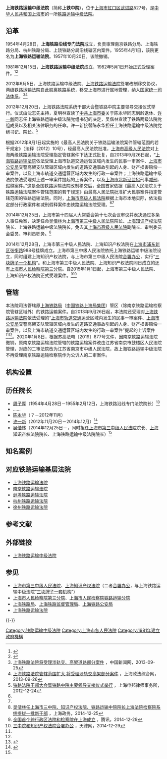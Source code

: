 {{noteTA|1=zh-hant:知識產權;zh-hans:知识产权;}}
{{Infobox PRCG
|机构名称 = 上海铁路运输中级法院
|牌子2 = [[上海市第三中级人民法院|上海市第三中级人民法院]]<br />[[上海知识产权法院|上海知识产权法院]]
|标志1 = National Emblem of the People's Republic of China.svg
|职位1 = 院长
|人员1 = [[吴偕林|吴偕林]]
|衔级1 = ？级高级法官
|上诉法院 = [[上海市高级人民法院|上海市高级人民法院]]
|业务上级 = [[上海市高级人民法院|上海市高级人民法院]]
|组织上级 = [[上海市人民代表大会|上海市人民代表大会]]<br />[[上海市人民代表大会常务委员会|上海市人民代表大会常务委员会]]
|机构类型 = [[专门人民法院|专门人民法院]]
|行政级别 = 正地厅级
|授权法源 = [[中华人民共和国宪法|中华人民共和国宪法]]
|组织法规 = [[中华人民共和国人民法院组织法|中华人民共和国人民法院组织法]]
|地址1 = [[上海市|上海市]][[虹口区|虹口区]][[武进路_(上海)|武进路]]527号
|邮编1 =
|官网 = [http://tz.hshfy.sh.cn/tzitw/gweb/ 上海铁路运输中级法院]
|时期1 = 1954年4月28日－1955年4月1日
|机构1 = 上海铁路沿线专门法院
|时期2 = 1955年4月1日－1957年10月20日
|机构2 = 上海铁路运输法院
|时期3 = 1981年12月15日－2012年6月5日
|机构3 = '''上海铁路运输中级法院'''（[[中华人民共和国|铁道部]]系统）
|时期4 = 2012年6月5日－2014年12月28日
|机构4 = '''上海铁路运输中级法院'''（[[上海市|上海市]]属地管理）
|时期5 = 2014年12月28日至今
|机构5 = '''上海铁路运输中级法院'''、[[上海市第三中级人民法院|上海市第三中级人民法院]]、[[上海知识产权法院|上海知识产权法院]]（[[一个机构多块牌子|三块牌子一套机构]]）
}}

'''上海铁路运输中级法院'''（简称'''上铁中院'''），位于[[上海市|上海市]][[虹口区|虹口区]][[武进路_(上海)|武进路]]527号，是[[中华人民共和国|中华人民共和国]][[上海市|上海市]]的一所[[铁路运输法院|铁路运输中级法院]]。

== 沿革 ==
1954年4月28日，'''上海铁路沿线专门法院'''成立，负责审理南京铁路分局、上海铁路分局、杭州铁路分局、上饶铁路分局沿线辖区内案件。1955年4月1日，该院更名为'''上海铁路运输法院'''。1957年10月20日，该院撤销。

1981年12月15日，'''上海铁路运输中级法院'''成立，1982年5月1日开始正式受理案件。<ref>{{cite web |url=http://www.shtong.gov.cn/newsite/node2/node2245/node81324/node81329/node81362/node81368/userobject1ai101256.html |title=上海审判志：第八节　专门人民法院 |publisher=上海通 |date= |accessdate=2012-03-06 |archive-date=2017-02-27 |archive-url=https://web.archive.org/web/20170227212449/http://www.shtong.gov.cn/Newsite/node2/node2245/node81324/node81329/node81362/node81368/userobject1ai101256.html |dead-url=no }}</ref><ref>{{cite web |url=http://www.shtong.gov.cn/newsite/node2/node2245/node68716/node68729/node68808/index.html |title=上海铁路志  第九篇政法、武装 第三章法院 |publisher=上海通 |date= |accessdate=2012-03-06 |archive-date=2017-02-27 |archive-url=https://web.archive.org/web/20170227161308/http://www.shtong.gov.cn/Newsite/node2/node2245/node68716/node68729/node68808/index.html |dead-url=no }}</ref>

2012年6月5日，上海铁路运输中级法院、[[上海铁路运输法院|上海铁路运输法院]]签署改制移交协议，两级铁路运输法院自此脱离铁路系统，移交上海市进行属地管理，纳入[[中华人民共和国司法体制|国家统一司法体系]]。<ref name="zgxww">[http://www.chinanews.com/fz/2013/09-25/5323036.shtml 上海铁路法院将受理涉轨交、高架道路部分案件] {{Wayback|url=http://www.chinanews.com/fz/2013/09-25/5323036.shtml |date=20190502194159 }}，中国新闻网，2013-09-25</ref><ref name="zonghe">[http://www.shjcw.gov.cn/node2/zzb/shzfzz/jrgz/node1745/u1ai431317.html 上海铁路法院管辖范围扩大 将受理涉轨交高架部分案件] {{Wayback|url=http://www.shjcw.gov.cn/node2/zzb/shzfzz/jrgz/node1745/u1ai431317.html |date=20160304092609 }}，上海政法综合网，2013-09-26</ref>

2012年12月20日，上海铁路法院系统干部大会暨铁路中院主要领导交接仪式举行。仪式由沈志先主持，夏明林宣读了[[中共上海市委|中共上海市委]]关于陈永华同志到龄退休、[[许一新|许一新]]同志任上海铁路运输中级法院党组书记的决定，吴偕林宣读了铁路两级法院党组成员以及相关法律职务的任命。许一新接替陈永华担任上海铁路运输中级法院党组书记、院长。<ref>[http://www.shenbanglawyer.com/html/xinwendongtai/xingyedongtai/20121224/12031.html 铁路法院干部大会暨铁路中院主要领导交接仪式举行] {{Wayback|url=http://www.shenbanglawyer.com/html/xinwendongtai/xingyedongtai/20121224/12031.html |date=20141229180920 }}，上海申邦律师事务所，2012-12-24</ref>

根据2012年8月1日起实施的《最高人民法院关于铁路运输法院案件管辖范围的若干规定》（法释〔2012〕10号），经最高人民法院批准，[[上海市高级人民法院|上海市高级人民法院]]对上海两级铁路运输法院受理指定管辖案件下达正式批复，自2013年9月26日起，“[[上海铁路运输法院|上海铁路运输法院]]依法受理上海市轨道交通运营区域内发生的民事一审案件、[[上海市公安局|上海市公安局]]交警高架支队管辖区域内发生的道路交通事故引起的人身、财产损害赔偿一审案件，以及上海市轨道交通运营区域内发生的行政一审案件；上海铁路运输中级法院依法受理对上述一审案件提起的上诉案件，以及[[上海市北新泾监狱|上海市北新泾监狱]]刑事[[减刑|减刑]]、[[假释|假释]]案件。”这是全国铁路运输法院改制移交后，全国首家依据《最高人民法院关于铁路运输法院案件管辖范围的若干规定》由最高人民法院批准扩大民事案件指定管辖范围的铁路运输法院。同时，[[上海市高级人民法院|上海市高级人民法院]]根据上海市本地实际，依法指定部分行政案件和减刑假释案件由铁路运输法院受理。<ref name="zgxww" /><ref name="zonghe" />

2014年12月25日，上海市第十四届人大常委会第十七次会议审议并表决通过多条人事任免案，决定任命[[吴偕林|吴偕林]]为[[上海市第三中级人民法院|上海市第三中级人民法院]]院长、[[上海知识产权法院|上海知识产权法院]]院长、上海铁路运输中级法院院长，免去其[[上海市高级人民法院|上海市高级人民法院]]副院长、审判委员会委员、审判员职务。<ref name="shzw">[http://shzw.eastday.com/shzw/G/20141225/u1ai141785_K194.html 吴偕林任上海市三中院、知识产权法院、铁路运输中院院长上海法院检察院系统提拔一批新干部] {{Wayback|url=http://shzw.eastday.com/shzw/G/20141225/u1ai141785_K194.html |date=20201104045502 }}，上海政务，2014-12-25</ref>

2014年12月28日，上海市第三中级人民法院、上海知识产权法院在[[上海市|上海市]][[浦东新区|浦东新区]][[张衡路|张衡路]]988号挂牌成立。上海市第三中级人民法院依托上海铁路运输中级法院设立，同时组建上海知识产权法院，与上海市第三中级人民法院[[合署办公|合署办公]]，实行“[[一个机构多块牌子|三块牌子一个机构]]”。和上海市第三中级人民法院、上海知识产权法院同日成立的还有[[上海市人民检察院第三分院|上海市人民检察院第三分院]]。自2015年1月1日起，上海市第三中级人民法院、上海知识产权法院正式受理案件。<ref name="tengxun">[http://news.qq.com/a/20141229/001142.htm 全国首个跨行政区法院和检察院在上海成立] {{Wayback|url=http://news.qq.com/a/20141229/001142.htm |date=20141229062625 }}，腾讯，2014-12-29</ref><ref name="tianjin">[http://www.tianjinwe.com/rollnews/201412/t20141229_789349.html 三中院和知识产权法院合署办公] {{Wayback|url=http://www.tianjinwe.com/rollnews/201412/t20141229_789349.html |date=20141229063534 }}，天津网，2014-12-29</ref>

== 管辖 ==
本法院司法管辖原[[上海铁路局|上海铁路局]]（[[中国铁路上海局集团|中国铁路上海局集团]]）管区（除南京铁路运输检察院管辖区域外）的铁路运输案件。自2013年9月26日起，本法院还受理对[[上海铁路运输法院|上海铁路运输法院]]依法受理的“[[上海地铁|上海市轨道交通]]运营区域内发生的民事一审案件、[[上海市公安局|上海市公安局]]交警高架支队管辖区域内发生的道路交通事故引起的人身、财产损害赔偿一审案件，以及上海市轨道交通运营区域内发生的行政一审案件”提起的上诉案件<ref name="zgxww" /><ref name="zonghe" />。2020年1月8日，根据苏高法电〔2019〕877号文件，因南京铁路运输法院撤销，原南京铁路运输法院管辖的铁路运输案件改由江苏省南京市鼓楼区人民法院管理，对应的二审法院改为江苏省南京市中级人民法院，故上海铁路运输中级法院不再受理南京铁路运输检察院作为公诉人的二审案件。

== 机构设置 ==
{{See also|上海市第三中级人民法院#机构设置}}

== 历任院长 ==
* [[周子厚|周子厚]]（1954年4月28日－1955年2月12日，上海铁路沿线专门法院院长）<ref>{{cite web |url = http://www.shtong.gov.cn/newsite/node2/node2245/node81324/node81328/index.html |title = 上海审判志 大事记 |publisher = 上海通 |date =  |accessdate = 2012-03-06 |archive-date = 2015-09-25 |archive-url = https://web.archive.org/web/20150925034929/http://www.shtong.gov.cn/Newsite/node2/node2245/node81324/node81328/index.html |dead-url = no }}</ref>
* ……
* [[陈永华_(法官)|陈永华]]（？－2012年11月）
* [[许一新|许一新]]（2012年11月20日－2014年12月）<ref>{{Cite web |url=http://gov.eastday.com/shrdgzw/node4/node25/userobject1ai1328.html |title=十三届人大常委会三十七次会议任命吴云、周廉清、徐建雄、黄郁成、倪卫华、顾汉国、杨遇春、徐辉、陈亚德、万荣、乔伟勇、刘华敏、聂文峰、汪信、朱乃云、周春燕、王剑平、周云春、莫毅为上海市人民检察院上海铁路运输分院检察员，上海人大，2012-12-03 |accessdate=2014-12-29 |archive-date=2014-12-29 |archive-url=https://web.archive.org/web/20141229175528/http://gov.eastday.com/shrdgzw/node4/node25/userobject1ai1328.html |dead-url=no }}</ref>
* [[吴偕林|吴偕林]]（2014年12月25日－，同时担任[[上海市第三中级人民法院|上海市第三中级人民法院]]院长、[[上海知识产权法院|上海知识产权法院]]院长、上海铁路运输中级法院院长）<ref name="shzw" />

== 知名案例==

== 对应铁路运输基层法院 ==
* [[上海铁路运输法院|上海铁路运输法院]]
* <s>[[南京铁路运输法院|南京铁路运输法院]]</s>
* [[蚌埠铁路运输法院|蚌埠铁路运输法院]]
* [[杭州铁路运输法院|杭州铁路运输法院]]
* [[徐州铁路运输法院|徐州铁路运输法院]]

== 参考文献 ==
{{Reflist|30em}}

== 外部链接 ==
* [https://archive.is/20141229051634/http://tz.hshfy.sh.cn/tzitw/gweb/ 上海铁路运输中级法院]

== 参见 ==
{{Portal box|中华人民共和国|上海|铁路|法律}}
* [[上海市第三中级人民法院|上海市第三中级人民法院]]、[[上海知识产权法院|上海知识产权法院]]（二者[[合署办公|合署办公]]，与上海铁路运输中级法院“[[一个机构多块牌子|三块牌子一套机构]]”）
* [[上海市人民检察院第三分院|上海市人民检察院第三分院]]、[[上海市人民检察院铁路运输分院|上海市人民检察院铁路运输分院]]
* [[上海铁路局|上海铁路局]]、[[上海铁路监督管理局|上海铁路监督管理局]]、[[上海铁路公安局|上海铁路公安局]]
* [[上海铁路运输法院|上海铁路运输法院]]

{{-}}
{{中华人民共和国法院|专}}
{{上海政法|法院}}

[[Category:铁路运输中级法院|Category:铁路运输中级法院]]
[[Category:上海市各人民法院|Category:上海市各人民法院]]
[[Category:1981年建立政府機構|Category:1981年建立政府機構]]